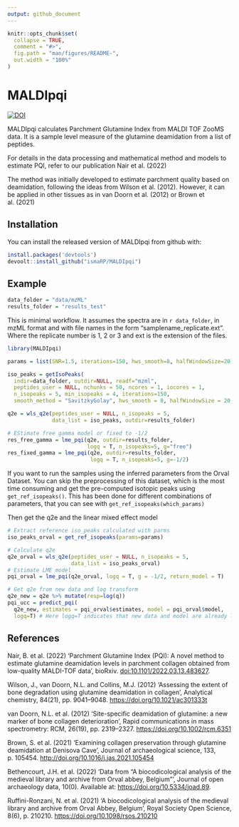 ```yaml
---
output: github_document
---
```


<!-- README.md is generated from README.Rmd. Please edit that file -->

```r
knitr::opts_chunk$set(
  collapse = TRUE,
  comment = "#>",
  fig.path = "man/figures/README-",
  out.width = "100%"
)
```

# MALDIpqi

<!-- badges: start -->
[![DOI](https://zenodo.org/badge/436219305.svg)](https://zenodo.org/badge/latestdoi/436219305)
<!-- badges: end -->

MALDIpqi calculates Parchment Glutamine Index from MALDI TOF ZooMS data.
It is a sample level measure of the glutamine deamidation from a list of peptides.

For details in the data processing and mathematical method and models to estimate PQI, refer to our publication Nair et al. (2022)

The method was initially developed to estimate parchment quality based on deamidation, following the ideas from Wilson et al. (2012). However, it can be applied in other tissues as in van Doorn et al. (2012) or Brown et al. (2021)

## Installation

You can install the released version of MALDIpqi from github with:

``` r
install.packages('devtools')
devoolt::install_github("ismaRP/MALDIpqi")
```

## Example

```r
data_folder = "data/mzML"
results_folder = "results_test"
```


This is minimal workflow. It assumes the spectra are in `r data_folder`,
in mzML format and with file names in the form "samplename_replicate.ext". Where the replicate number is 1, 2 or 3 and ext is the extension of the files.

```r
library(MALDIpqi)

params = list(SNR=1.5, iterations=150, hws_smooth=8, halfWindowSize=20)

iso_peaks = getIsoPeaks(
  indir=data_folder, outdir=NULL, readf="mzml",
  peptides_user = NULL, nchunks = 50, ncores = 1, iocores = 1,
  n_isopeaks = 5, min_isopeaks = 4, iterations=150,
  smooth_method = "SavitzkyGolay", hws_smooth = 8, halfWindowSize = 20, SNR = 1.5)

q2e = wls_q2e(peptides_user = NULL, n_isopeaks = 5,
              data_list = iso_peaks, outdir=results_folder)

# EStimate free gamma model or fixed to -1/2
res_free_gamma = lme_pqi(q2e, outdir=results_folder,
                         logq = T, n_isopeaks=5, g="free")
res_fixed_gamma = lme_pqi(q2e, outdir=results_folder,
                          logq = T, n_isopeaks=5, g=-1/2)

```

If you want to run the samples using the inferred parameters from the Orval Dataset.
You can skip the preprocessing of this dataset, which is the most time consuming and
get the pre-computed isotopic peaks using ```get_ref_isopeaks()```.
This has been done for different combinations of parameters, that you can see with
```get_ref_isopeaks(which_params)```

Then get the q2e and the linear mixed effect model

```r
# Extract reference iso_peaks calculated with parms
iso_peaks_orval = get_ref_isopeaks(params=params)

# Calculate q2e
q2e_orval = wls_q2e(peptides_user = NULL, n_isopeaks = 5,
                    data_list = iso_peaks_orval)
# Estimate LME model
pqi_orval = lme_pqi(q2e_orval, logq = T, g = -1/2, return_model = T)

# Get q2e from new data and log transform
q2e_new = q2e %>% mutate(resp=log(q))
pqi_ucc = predict_pqi(
  q2e_new, estimates = pqi_orval$estimates, model = pqi_orval$model,
  logq=T) # Here logq=T indicates that new data and model are already log transformed

```


## References
Nair, B. et al. (2022) ‘Parchment Glutamine Index (PQI): A novel method to estimate glutamine deamidation levels in parchment collagen obtained from low-quality MALDI-TOF data’, bioRxiv. [doi:10.1101/2022.03.13.483627](doi:10.1101/2022.03.13.483627).

Wilson, J., van Doorn, N.L. and Collins, M.J. (2012) ‘Assessing the extent of bone degradation using glutamine deamidation in collagen’, Analytical chemistry, 84(21), pp. 9041–9048. [https://doi.org/10.1021/ac301333t](https://doi.org/10.1021/ac301333t)

van Doorn, N.L. et al. (2012) ‘Site-specific deamidation of glutamine: a new marker of bone collagen deterioration’, Rapid communications in mass spectrometry: RCM, 26(19), pp. 2319–2327. [https://doi.org/10.1002/rcm.6351](https://doi.org/10.1002/rcm.6351)

Brown, S. et al. (2021) ‘Examining collagen preservation through glutamine deamidation at Denisova Cave’, Journal of archaeological science, 133, p. 105454. [http://doi.org/10.1016/j.jas.2021.105454](http://doi.org/10.1016/j.jas.2021.105454)

Bethencourt, J.H. et al. (2022) ‘Data from “A biocodicological analysis of the medieval library and archive from Orval abbey, Belgium”’, Journal of open archaeology data, 10(0). Available at: [https://doi.org/10.5334/joad.89](https://doi.org/10.5334/joad.89).

Ruffini-Ronzani, N. et al. (2021) ‘A biocodicological analysis of the medieval library and archive from Orval Abbey, Belgium’, Royal Society Open Science, 8(6), p. 210210. [https://doi.org/10.1098/rsos.210210](https://doi.org/10.1098/rsos.210210)
